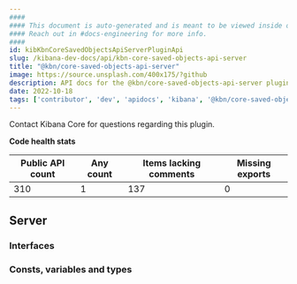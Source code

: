 ```yaml
---
####
#### This document is auto-generated and is meant to be viewed inside our experimental, new docs system.
#### Reach out in #docs-engineering for more info.
####
id: kibKbnCoreSavedObjectsApiServerPluginApi
slug: /kibana-dev-docs/api/kbn-core-saved-objects-api-server
title: "@kbn/core-saved-objects-api-server"
image: https://source.unsplash.com/400x175/?github
description: API docs for the @kbn/core-saved-objects-api-server plugin
date: 2022-10-18
tags: ['contributor', 'dev', 'apidocs', 'kibana', '@kbn/core-saved-objects-api-server']
---
```




Contact Kibana Core for questions regarding this plugin.

**Code health stats**

| Public API count  | Any count | Items lacking comments | Missing exports |
|-------------------|-----------|------------------------|-----------------|
| 310 | 1 | 137 | 0 |

## Server

### Interfaces
<DocDefinitionList data={kbnCoreSavedObjectsApiServerObj.server.interfaces}/>

### Consts, variables and types
<DocDefinitionList data={kbnCoreSavedObjectsApiServerObj.server.misc}/>


